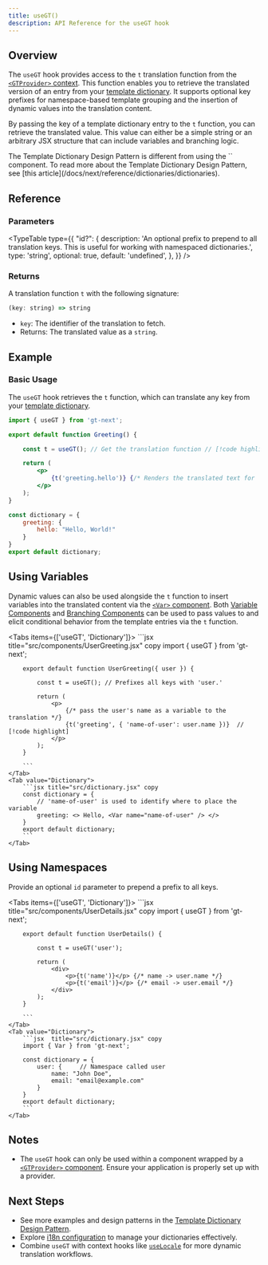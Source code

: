 ```yaml
---
title: useGT()
description: API Reference for the useGT hook
---
```


## Overview

The `useGT` hook provides access to the `t` translation function from the [`<GTProvider>` context](/docs/next/api/components/gtprovider).
This function enables you to retrieve the translated version of an entry from your [template dictionary](/docs/next/reference/dictionaries/dictionaries).
It supports optional key prefixes for namespace-based template grouping and the insertion of dynamic values into the translation content.

By passing the key of a template dictionary entry to the `t` function, you can retrieve the translated value.
This value can either be a simple string or an arbitrary JSX structure that can include variables and branching logic.


<Callout>
    The Template Dictionary Design Pattern is different from using the `<T>` component.
    To read more about the Template Dictionary Design Pattern, see [this article](/docs/next/reference/dictionaries/dictionaries).
</Callout>

## Reference

### Parameters

<TypeTable
  type={{
    "id?": {
        description:
            'An optional prefix to prepend to all translation keys. This is useful for working with namespaced dictionaries.',
        type: 'string',
        optional: true,
        default: 'undefined',
    },
  }}
/>

### Returns

A translation function `t` with the following signature:

```jsx
(key: string) => string
```
- `key`: The identifier of the translation to fetch.
- Returns: The translated value as a `string`.




## Example

### Basic Usage

The `useGT` hook retrieves the `t` function, which can translate any key from your [template dictionary](/docs/next/reference/dictionaries/dictionaries).
```jsx title="src/components/Greeting.jsx" copy
import { useGT } from 'gt-next';

export default function Greeting() {

    const t = useGT(); // Get the translation function // [!code highlight]

    return (
        <p>
            {t('greeting.hello')} {/* Renders the translated text for 'greeting.hello' */} // [!code highlight]
        </p>
    );
}
```
```jsx title="src/dictionary.jsx" copy
const dictionary = {
    greeting: {
        hello: "Hello, World!"
    }
}
export default dictionary;
```
## Using Variables

Dynamic values can also be used alongside the `t` function to insert variables into the translated content via the [`<Var>` component](/docs/next/api/components/var).
Both [Variable Components](/docs/next/reference/dictionaries/variable-components)
and [Branching Components](/docs/next/reference/dictionaries/branching-components)
can be used to pass values to and elicit conditional behavior from the template entries via the `t` function.

<Tabs items={['useGT', 'Dictionary']}>
    <Tab value="useGT">
        ```jsx title="src/components/UserGreeting.jsx" copy
        import { useGT } from 'gt-next';

        export default function UserGreeting({ user }) {

            const t = useGT(); // Prefixes all keys with 'user.'

            return (
                <p>
                    {/* pass the user's name as a variable to the translation */}
                    {t('greeting', { 'name-of-user': user.name })}  // [!code highlight]
                </p>
            );
        }

        ```
    </Tab>
    <Tab value="Dictionary">
        ```jsx title="src/dictionary.jsx" copy
        const dictionary = {
            // 'name-of-user' is used to identify where to place the variable
            greeting: <> Hello, <Var name="name-of-user" /> </> 
        }
        export default dictionary;
        ```
    </Tab>
</Tabs>


## Using Namespaces

Provide an optional `id` parameter to prepend a prefix to all keys.

<Tabs items={['useGT', 'Dictionary']}>
    <Tab value="useGT">
        ```jsx title="src/components/UserDetails.jsx" copy
        import { useGT } from 'gt-next';

        export default function UserDetails() {

            const t = useGT('user');

            return (
                <div>
                    <p>{t('name')}</p> {/* name -> user.name */}
                    <p>{t('email')}</p> {/* email -> user.email */}
                </div>
            );
        }

        ```
    </Tab>
    <Tab value="Dictionary">
        ```jsx  title="src/dictionary.jsx" copy
        import { Var } from 'gt-next';

        const dictionary = {
            user: {     // Namespace called user
                name: "John Doe",
                email: "email@example.com"
            }
        }
        export default dictionary;
        ```
    </Tab>
</Tabs>

## Notes
 * The `useGT` hook can only be used within a component wrapped by a [`<GTProvider>` component](/docs/next/api/components/gtprovider). Ensure your application is properly set up with a provider.

## Next Steps
 * See more examples and design patterns in the [Template Dictionary Design Pattern](/docs/next/reference/dictionaries/dictionaries).
 * Explore [i18n configuration](/docs/next/reference/i18n-configuration) to manage your dictionaries effectively.
 * Combine `useGT` with context hooks like [`useLocale`](/docs/next/api//helpers/useLocale) for more dynamic translation workflows.
